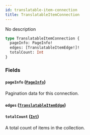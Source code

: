 ```yaml
---
id: translatable-item-connection
title: TranslatableItemConnection
---
```


No description

```graphql
type TranslatableItemConnection {
  pageInfo: PageInfo!
  edges: [TranslatableItemEdge!]!
  totalCount: Int
}
```

### Fields

#### `pageInfo` ([`PageInfo`](../../../developer/api-reference/objects/page-info))

Pagination data for this connection.

#### `edges` ([`TranslatableItemEdge`](../../../developer/api-reference/objects/translatable-item-edge))

#### `totalCount` ([`Int`](../../../developer/api-reference/scalars/int))

A total count of items in the collection.
